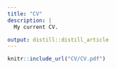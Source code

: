 ```yaml
---
title: "CV"
description: |
  My current CV.

output: distill::distill_article
---
```



```r
knitr::include_url("CV/CV.pdf")
```




